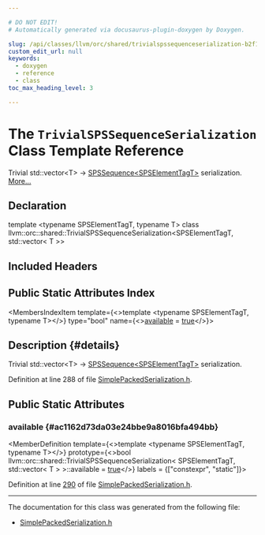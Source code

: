 ```yaml
---

# DO NOT EDIT!
# Automatically generated via docusaurus-plugin-doxygen by Doxygen.

slug: /api/classes/llvm/orc/shared/trivialspssequenceserialization-b2f13945b68f255caec04fc7bacaccc5
custom_edit_url: null
keywords:
  - doxygen
  - reference
  - class
toc_max_heading_level: 3

---
```





# The `TrivialSPSSequenceSerialization` Class Template Reference

<DoxygenPage pluginConfig={pluginConfig}>

Trivial std::vector&lt;T&gt; -&gt; <a href="/docs/api/classes/llvm/orc/shared/spssequence">SPSSequence&lt;SPSElementTagT&gt;</a> serialization. <a href="#details">More...</a>

## Declaration

<CodeBlock>template &lt;typename SPSElementTagT, typename T&gt;
class llvm::orc::shared::TrivialSPSSequenceSerialization&lt;SPSElementTagT, std::vector&lt; T &gt;&gt;</CodeBlock>

## Included Headers

<IncludesList>
<IncludesListItem
  filePath="llvm/ExecutionEngine/Orc/Shared/SimplePackedSerialization.h"
  permalink="/docs/api/files/include/include/llvm/include/llvm/executionengine/include/llvm/executionengine/orc/include/llvm/executionengine/orc/shared/simplepackedserialization-h"
  isLocal="true" />
</IncludesList>

## Public Static Attributes Index

<MembersIndex>

<MembersIndexItem
  template={<>template &lt;typename SPSElementTagT, typename T&gt;</>}
  type="bool"
  name={<><a href="#ac1162d73da03e24bbe9a8016bfa494bb">available</a> = <a href="/docs/api/files/lib/lib/analysis/basicaliasanalysis-cpp/#af6d5cafbdfc5313e65d990120021a3ec">true</a></>}>
</MembersIndexItem>

</MembersIndex>

## Description {#details}

Trivial std::vector&lt;T&gt; -&gt; <a href="/docs/api/classes/llvm/orc/shared/spssequence">SPSSequence&lt;SPSElementTagT&gt;</a> serialization.

Definition at line 288 of file <a href="/docs/api/files/include/include/llvm/include/llvm/executionengine/include/llvm/executionengine/orc/include/llvm/executionengine/orc/shared/simplepackedserialization-h">SimplePackedSerialization.h</a>.

<SectionDefinition>

## Public Static Attributes

### available {#ac1162d73da03e24bbe9a8016bfa494bb}

<MemberDefinition
  template={<>template &lt;typename SPSElementTagT, typename T&gt;</>}
  prototype={<>bool llvm::orc::shared::TrivialSPSSequenceSerialization&lt; SPSElementTagT, std::vector&lt; T &gt; &gt;::available = <a href="/docs/api/files/lib/lib/analysis/basicaliasanalysis-cpp/#af6d5cafbdfc5313e65d990120021a3ec">true</a></>}
  labels = {["constexpr", "static"]}>

Definition at line <a href="/docs/api/files/include/include/llvm/include/llvm/executionengine/include/llvm/executionengine/orc/include/llvm/executionengine/orc/shared/simplepackedserialization-h/#l00290">290</a> of file <a href="/docs/api/files/include/include/llvm/include/llvm/executionengine/include/llvm/executionengine/orc/include/llvm/executionengine/orc/shared/simplepackedserialization-h">SimplePackedSerialization.h</a>.
</MemberDefinition>

</SectionDefinition>

<hr/>

The documentation for this class was generated from the following file:

<ul>
<li><a href="/docs/api/files/include/include/llvm/include/llvm/executionengine/include/llvm/executionengine/orc/include/llvm/executionengine/orc/shared/simplepackedserialization-h">SimplePackedSerialization.h</a></li>
</ul>

</DoxygenPage>
